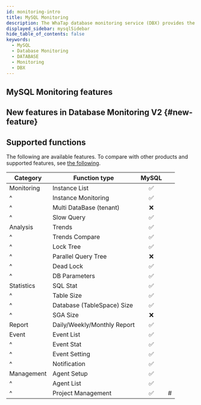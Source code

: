 ```yaml
---
id: monitoring-intro
title: MySQL Monitoring
description: The WhaTap database monitoring service (DBX) provides the performance monitoring service by collecting data based on queries.
displayed_sidebar: mysqlSidebar
hide_table_of_contents: false
keywords:
  - MySQL
  - Database Monitoring
  - DATABASE
  - Monitoring
  - DBX
---
```



<Dbintroductiondesc />

<Youtube ko="hNHz884amts" en="8SQG7nnDbP4" ja="fgcTC8A9Ev0" />

## MySQL Monitoring features

<CommonCont />


<Dbspecification />

## New features in Database Monitoring V2 {#new-feature}

<NewFeature product='MySQL' ver='1.6.8'/>

## Supported functions

The following are available features. To compare with other products and supported features, see [the following](../support-env#compare-db).

| Category   | Function type               |              MySQL              |    |
| ---------- | --------------------------- | :-----------------------------: | -- |
| Monitoring | Instance List               | <span class='emoji-ok'>✅</span> |    |
| ^          | Instance Monitoring         | <span class='emoji-ok'>✅</span> |    |
| ^          | Multi DataBase (tenant)     | <span class='emoji-no'>❌</span> |    |
| ^          | Slow Query                  | <span class='emoji-ok'>✅</span> |    |
| Analysis   | Trends                      | <span class='emoji-ok'>✅</span> |    |
| ^          | Trends Compare              | <span class='emoji-ok'>✅</span> |    |
| ^          | Lock Tree                   | <span class='emoji-ok'>✅</span> |    |
| ^          | Parallel Query Tree         | <span class='emoji-no'>❌</span> |    |
| ^          | Dead Lock                   | <span class='emoji-ok'>✅</span> |    |
| ^          | DB Parameters               | <span class='emoji-ok'>✅</span> |    |
| Statistics | SQL Stat                    | <span class='emoji-ok'>✅</span> |    |
| ^          | Table Size                  | <span class='emoji-ok'>✅</span> |    |
| ^          | Database (TableSpace) Size  | <span class='emoji-ok'>✅</span> |    |
| ^          | SGA Size                    | <span class='emoji-no'>❌</span> |    |
| Report     | Daily/Weekly/Monthly Report | <span class='emoji-ok'>✅</span> |    |
| Event      | Event List                  | <span class='emoji-ok'>✅</span> |    |
| ^          | Event Stat                  | <span class='emoji-ok'>✅</span> |    |
| ^          | Event Setting               | <span class='emoji-ok'>✅</span> |    |
| ^          | Notification                | <span class='emoji-ok'>✅</span> |    |
| Management | Agent Setup                 | <span class='emoji-ok'>✅</span> |    |
| ^          | Agent List                  | <span class='emoji-ok'>✅</span> |    |
| ^          | Project Management          | <span class='emoji-ok'>✅</span> | #  |
